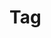 
<Meta title="Components/Tag" component={Tag} decorators={[withDesign]} />

# Tag

<Canvas>
  <Story
    name="default"
    parameters={{
      design: config({
        type: 'figma',
        url:
          'https://www.figma.com/file/3AMEEMvPS53CTE2cId3AlQ/Components?node-id=0%3A1',
      }),
    }}
  >
    <Tag text="Manual Tag" onTagClick={action('icon clicked')} mr="8px" />
    <Tag
      text="Selected Manual Tag"
      isSelected={true}
      onTagClick={action('icon clicked')}
      mr="8px"
    />
    <Tag
      text="Autotag"
      isAutoTag={true}
      isSelected={false}
      onTagClick={action('icon clicked')}
      mr="8px"
    />
    <Tag
      text="Selected Autotag"
      isAutoTag={true}
      isSelected={true}
      onTagClick={action('icon clicked')}
      mr="8px"
    />
  </Story>
</Canvas>

<Canvas>
  <Story name="Autotag">
    <Tag text="cycling path" isAutoTag={true} />
  </Story>
</Canvas>

<Canvas>
  <Story name="Autotag with icon">
    <Tag text="cycling path" isAutoTag={true} icon="close" />
  </Story>
</Canvas>

<Canvas>
  <Story name="tag with icon">
    <Tag text="cycling path" icon="close" />
  </Story>
</Canvas>

<Canvas>
  <Story name="with clickable icon">
    <Tag
      text="cycling path"
      icon="close"
      onIconClick={action('icon clicked')}
    />
  </Story>
</Canvas>

<Canvas>
  <Story name="with very long string">
    <Tag
      text="cycling pafgds klmfd sklm fdskjlm kflmds klfmds klmfdsth"
      icon="delete"
    />
  </Story>
</Canvas>

<Canvas>
  <Story name="with two very long strings">
    <Tag
      text="cycling pafgds klmfd sklm fdskjlm kflmds klfmds klmfdsth"
      icon="remove"
      className="autotag"
    />
  </Story>
</Canvas>

<ArgsTable of={Tag} />
